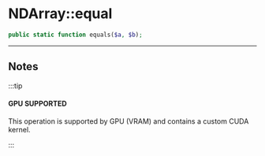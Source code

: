# NDArray::equal

```php
public static function equals($a, $b);
```

---

## Notes

:::tip

#### GPU SUPPORTED
This operation is supported by GPU (VRAM) and contains a custom CUDA kernel.

:::